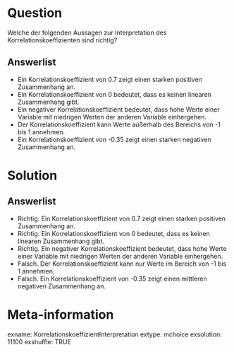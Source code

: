 Question 
======== 

Welche der folgenden Aussagen zur Interpretation des Korrelationskoeffizienten sind richtig?

Answerlist
----------

* Ein Korrelationskoeffizient von 0.7 zeigt einen starken positiven Zusammenhang an.
* Ein Korrelationskoeffizient von 0 bedeutet, dass es keinen linearen Zusammenhang gibt.
* Ein negativer Korrelationskoeffizient bedeutet, dass hohe Werte einer Variable mit niedrigen Werten der anderen Variable einhergehen.
* Der Korrelationskoeffizient kann Werte außerhalb des Bereichs von -1 bis 1 annehmen.
* Ein Korrelationskoeffizient von -0.35 zeigt einen starken negativen Zusammenhang an.

Solution
========

Answerlist
----------

* Richtig. Ein Korrelationskoeffizient von 0.7 zeigt einen starken positiven Zusammenhang an.
* Richtig. Ein Korrelationskoeffizient von 0 bedeutet, dass es keinen linearen Zusammenhang gibt.
* Richtig. Ein negativer Korrelationskoeffizient bedeutet, dass hohe Werte einer Variable mit niedrigen Werten der anderen Variable einhergehen.
* Falsch. Der Korrelationskoeffizient kann nur Werte im Bereich von -1 bis 1 annehmen.
* Falsch. Ein Korrelationskoeffizient von -0.35 zeigt einen mittleren negativen Zusammenhang an.

Meta-information
================
exname: KorrelationskoeffizientInterpretation
extype: mchoice 
exsolution: 11100
exshuffle: TRUE
